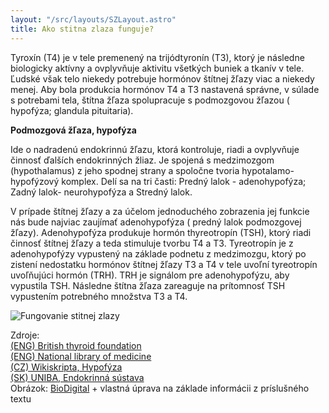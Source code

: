 ```yaml
---
layout: "/src/layouts/SZLayout.astro"
title: Ako stitna zlaza funguje?
---
```


Tyroxín (T4) je v tele premenený na trijódtyronín (T3), ktorý je následne biologicky aktívny a ovplyvňuje aktivitu všetkých buniek a tkanív v tele. Ľudské však telo niekedy potrebuje hormónov štítnej žľazy viac a niekedy menej. Aby bola produkcia hormónov T4 a T3 nastavená správne, v súlade s potrebami tela, štítna žľaza spolupracuje s podmozgovou žľazou ( hypofýza; glandula pituitaria).

**Podmozgová žľaza, hypofýza**

Ide o nadradenú endokrinnú žľazu, ktorá kontroluje, riadi a ovplyvňuje činnosť ďalších endokrinných žliaz. Je spojená s medzimozgom (hypothalamus) z jeho spodnej strany a spoločne tvoria hypotalamo-hypofýzový komplex. Delí sa na tri časti: Predný lalok - adenohypofýza; Zadný lalok- neurohypofýza a Stredný lalok.

V prípade štítnej žľazy a za účelom jednoduchého zobrazenia jej funkcie nás bude najviac zaujímať adenohypofýza ( predný lalok podmozgovej žľazy). Adenohypofýza produkuje hormón thyreotropín (TSH), ktorý riadi činnosť štítnej žľazy a teda stimuluje tvorbu T4 a T3. Tyreotropín je z adenohypofýzy vypustený na základe podnetu z medzimozgu, ktorý po zistení nedostatku hormónov štítnej žľazy T3 a T4 v tele uvoľní tyreotropín uvoľňujúci hormón (TRH). TRH je signálom pre adenohypofýzu, aby vypustila TSH. Následne štítna žľaza zareaguje na prítomnosť TSH vypustením potrebného množstva T3 a T4.

<img
  style="max-width:100%"
  src="../../../public/sz/node4/Popis_hormonalnej_stimulacie_stítna_zlaza.png"
  alt="Fungovanie stitnej zlazy"
/>

Zdroje:  
[(ENG) British thyroid foundation](www.btf-thyroid.org/what-is-thyroid-disorder)  
[(ENG) National library of medicine](www.ncbi.nlm.nih.gov/books/NBK279388/)  
[(CZ) Wikiskripta, Hypofýza](www.wikiskripta.eu/w/Hypof%C3%BDza)  
[(SK) UNIBA, Endokrinná sústava](fns.uniba.sk/fileadmin/prif/biol/kzo/Predmety/Morfologia_zivocichov/Vyukove_materialy/Morfologia10a-endokrinna_sustava.pdf)  
Obrázok: [BioDigital](www.human.biodigital.com) + vlastná úprava na základe informácii z príslušného textu
